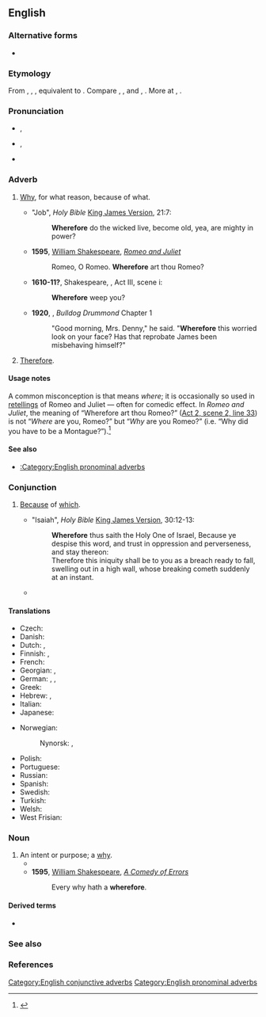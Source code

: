 ==English==

===Alternative forms===
* {{alter|en|wherefor}}

===Etymology===
From {{inh|en|enm|wherfor}}, {{m|enm|wherfore}}, {{m|enm|hwarfore}}, equivalent to {{compound|en|where|t1==what|for}}. Compare {{cog|nl|waarvoor||what for, wherefore}}, {{cog|de|wofür||for what, what for, why}}, {{etyl|da|-}} and {{etyl|no|-}} {{m|da|hvorfor||wherefore, why}}, {{cog|sv|varför||wherefore, why}}. More at {{m|en|where}}, {{m|en|for}}.

===Pronunciation===
* {{enPR|wâ(r)'fô(r)"}}, {{IPA|en|/ˈweə(ɹ)ˌfɔː(ɹ)/}}
* {{enPR|hwâ(r)'fô(r)"}}, {{IPA|en|/ˈʍeə(ɹ)ˌfɔː(ɹ)/}}
* {{hyphenation|en|where|fore}}

===Adverb===
{{en-adv|-}}

# {{lb|en|conjunctive|archaic}} [[why|Why]], for what reason, because of what.
#* "Job", ''Holy Bible'' [[King James Version]], 21:7:
#*: '''Wherefore''' do the wicked live, become old, yea, are mighty in power?
#* '''1595''', [[w:William Shakespeare|William Shakespeare]], ''[[w:Romeo and Juliet|Romeo and Juliet]]''
#*: Romeo, O Romeo. '''Wherefore''' art thou Romeo?
#* '''1610-11?''', Shakespeare, {{w|The Tempest}}, Act III, scene i:
#*: '''Wherefore''' weep you?
#* '''1920''', {{w|Herman Cyril McNeile}}, ''Bulldog Drummond'' Chapter 1
#*: "Good morning, Mrs. Denny," he said. "'''Wherefore''' this worried look on your face? Has that reprobate James been misbehaving himself?"
# {{lb|en|conjunctive|archaic|or|formal}} [[therefore|Therefore]].

====Usage notes====
A common misconception is that {{m-self|en|wherefore}} means ''where''; it is occasionally so used in [[retellings]] of Romeo and Juliet — often for comedic effect. In ''Romeo and Juliet'', the meaning of “Wherefore art thou Romeo?” ([[s:The Tragedy of Romeo and Juliet#SCENE II. Capulet.27s orchard.|Act 2, scene 2, line 33]]) is not “''Where'' are you, Romeo?” but “''Why'' are you Romeo?” (i.e. “Why did you have to be a Montague?”).<ref>{{R:Phrase Finder|entry=O Romeo, Romeo! wherefore art thou Romeo?|url=http://www.phrases.org.uk/meanings/O%20Romeo%2C%20Romeo%21%20wherefore%20art%20thou%20Romeo%3F.html|accessdate=26 February 2017}}</ref>

====See also====
* [[:Category:English pronominal adverbs]]

===Conjunction===
{{en-con}}

# {{lb|en|archaic}} [[because|Because]] of [[which]].
#* "Isaiah", ''Holy Bible'' [[King James Version]], 30:12-13:
#*: '''Wherefore''' thus saith the Holy One of Israel, Because ye despise this word, and trust in oppression and perverseness, and stay thereon: <br>Therefore this iniquity shall be to you as a breach ready to fall, swelling out in a high wall, whose breaking cometh suddenly at an instant.
#* {{quote-book
|en
|year=1914
|year_published=2009
|edition=HTML
|editor=
|author=Edgar Rice Burroughs
|title=The Mucker
|chapter=
|url=http://www.gutenberg.org/files/331/331-h/331-h.htm
|genre=
|publisher=The Gutenberg Project
|isbn=
|page=
|passage='''Wherefore''' it was that by the time the authorities awoke to the fact that something had happened Billy Byrne was fifty miles west of Joliet, bowling along aboard a fast Santa Fe freight.
}}

====Translations====
{{trans-top|because of which}}
* Czech: {{t+|cs|pročež}}
* Danish: {{t+|da|hvorfor}}
* Dutch: {{t+|nl|waarom}}, {{t+|nl|waarvoor}}
* Finnish: {{t|fi|[[mikä|minkä]] [[vuoksi]]}}, {{t+|fi|miksi}}
* French: {{t+|fr|d'où}}
* Georgian: {{t|ka|რატომ}}, {{t|ka|რისთვის}}
* German: {{t+|de|warum}}, {{t+|de|weswegen}}, {{t+|de|wofür}}
* Greek: {{t+|el|γιατί|sc=Grek}}
* Hebrew: {{t+|he|למה|tr=lama}}, {{t+|he|מדוע|tr=madua}}
* Italian: {{t+|it|perché}}
* Japanese: {{t+|ja|何故|tr=naniyue|sc=Jpan}}
{{trans-mid}}
* Norwegian: {{t+|no|hvorfor}}
*: Nynorsk: {{t|nn|korfor}}, {{t+|nn|kvifor}}
* Polish: {{t+|pl|dlaczego}}
* Portuguese: {{t+|pt|por quê}}
* Russian: {{t+|ru|почему́}}
* Spanish: {{t+|es|por qué}}
* Swedish: {{t+|sv|varför}}
* Turkish: {{t+|tr|niçin}}
* Welsh: {{t|cy|paham}}
* West Frisian: {{t|fy|wêrom}}
{{trans-bottom}}

===Noun===
{{en-noun}}

# An intent or purpose; a [[why]].
#* {{quote-book|en|title=Good evening Mr. & Mrs. America, and all the ships at sea|page=72|author=Richard Bausch|year=1996|passage=They want their money without reference to the hows and '''wherefores'''.}}
#* '''1595''', [[w:William Shakespeare|William Shakespeare]], ''[[w:A Comedy of Errors|A Comedy of Errors]]''
#*: Every why hath a '''wherefore'''.

====Derived terms====
{{rel-top|Terms derived from the adverb, conjunction, or noun ''wherefore''}}
* {{l|en|whys and wherefores}}
{{rel-mid}}
{{rel-bottom}}

===See also===
{{list:en:here-there-where}}

===References===
<references/>

[[Category:English conjunctive adverbs]]
[[Category:English pronominal adverbs]]